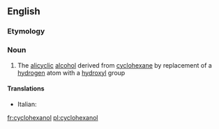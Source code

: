 ==English==

===Etymology===
{{suffix|en|cyclohexane|ol}}

===Noun===
{{wikipedia}}
{{en-noun|~}}

# {{lb|en|organic compound}} The [[alicyclic]] [[alcohol]] derived from [[cyclohexane]] by replacement of a [[hydrogen]] atom with a [[hydroxyl]] group

====Translations====
{{trans-top|cyclohexanol}}
* Italian: {{t|it|cicloesanolo|m}}
{{trans-mid}}
{{trans-bottom}}

[[fr:cyclohexanol]]
[[pl:cyclohexanol]]
